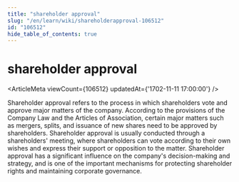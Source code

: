 ```yaml
---
title: "shareholder approval"
slug: "/en/learn/wiki/shareholderapproval-106512"
id: "106512"
hide_table_of_contents: true
---
```



# shareholder approval

<ArticleMeta viewCount={106512} updatedAt={'1702-11-11 17:00:00'} />

Shareholder approval refers to the process in which shareholders vote and approve major matters of the company. According to the provisions of the Company Law and the Articles of Association, certain major matters such as mergers, splits, and issuance of new shares need to be approved by shareholders. Shareholder approval is usually conducted through a shareholders' meeting, where shareholders can vote according to their own wishes and express their support or opposition to the matter. Shareholder approval has a significant influence on the company's decision-making and strategy, and is one of the important mechanisms for protecting shareholder rights and maintaining corporate governance.
